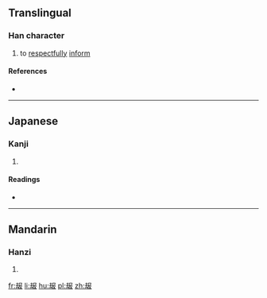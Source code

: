 {{also|告}}
==Translingual==

===Han character===
{{Han char|rn=29|rad=又|as=07|sn=9|four=|canj=GISLE|ids=⿰去𠬝}}

# to [[respectful]]ly [[inform]]

====References====
* {{Han ref|kx=0166.160|dkj=03170|hdz=10397.080|uh=53DD|ud=21469}}

----

==Japanese==

===Kanji===
{{ja-kanji|grade=|rs=又07}}

# {{defn|lang=ja|sort=又07}}

====Readings====
* {{ja-readings|on=[[こう]] (kō)|kun=}}

----

==Mandarin==

===Hanzi===
{{cmn-hanzi|pin=[[gào]] ([[gao4]])|wg=kao<sup>4</sup>}}

# {{defn|lang=cmn|sort=又07}}

[[fr:叝]]
[[li:叝]]
[[hu:叝]]
[[pl:叝]]
[[zh:叝]]